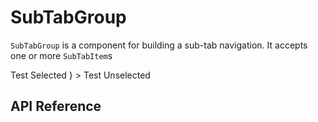 
<Meta title="Components / SubTabGroup" component={SubTabGroup} />

# SubTabGroup

`SubTabGroup` is a component for building a sub-tab navigation. It accepts
one or more `SubTabItem`s

<Preview>
  <Story name="example">
    <SubTabGroup>
      <SubTabItem isSelected={true}>Test Selected</SubTabItem>
      <SubTabItem
        isSelected={false}
        iconAfter={
          <View style={{ position: "absolute", right: -30, top: -3 }}>
            <Badge label={1} color="pink" size={25} />
          </View>
        }
      >
        Test Unselected
      </SubTabItem>
    </SubTabGroup>
  </Story>
</Preview>

## API Reference

<Props of={SubTabGroup} />
<Props of={SubTabItem} />
